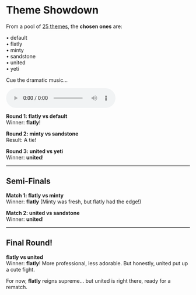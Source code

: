 # Theme Showdown

From a pool of [25 themes](https://quarto.org/docs/output-formats/html-themes.html), the **chosen ones** are:

   • default  
   • flatly  
   • minty  
   • sandstone  
   • united  
   • yeti

Cue the dramatic music...

<audio controls>
  <source src="music/Rocky Balboa - Theme Song.mp3" type="audio/mpeg">
</audio>

**Round 1: flatly vs default**  
Winner: **flatly**!

**Round 2: minty vs sandstone**  
Result: A tie!

**Round 3: united vs yeti**  
Winner: **united**!

---

## **Semi-Finals**

**Match 1: flatly vs minty**  
Winner: **flatly** (Minty was fresh, but flatly had the edge!)

**Match 2: united vs sandstone**  
Winner: **united**!

---

## **Final Round!**

**flatly vs united**  
Winner: **flatly**! More professional, less adorable. But honestly, united put up a cute fight.

For now, **flatly** reigns supreme... but united is right there, ready for a rematch.
